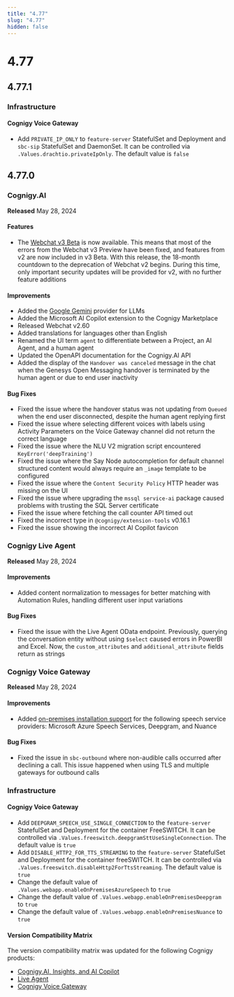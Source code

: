 ```yaml
---
title: "4.77"
slug: "4.77"
hidden: false
---
```



# 4.77

<upcomingFeatureRemovals />

## 4.77.1

### Infrastructure

#### Cognigy Voice Gateway

- Add `PRIVATE_IP_ONLY` to `feature-server` StatefulSet and Deployment and `sbc-sip` StatefulSet and DaemonSet. It can be controlled via `.Values.drachtio.privateIpOnly`. The default value is `false`

## 4.77.0

### Cognigy.AI

**Released** May 28, 2024

#### Features

- The [Webchat v3 Beta](../webchat/v3/overview.mdx) is now available. This means that most of the errors from the Webchat v3 Preview have been fixed, and features from v2 are now included in v3 Beta.
  With this release, the 18-month countdown to the deprecation of Webchat v2 begins.
  During this time, only important security updates will be provided for v2, with no further feature additions

#### Improvements

- Added the [Google Gemini](../ai/empower/llms/model-support-by-feature.mdx) provider for LLMs
- Added the Microsoft AI Copilot extension to the Cognigy Marketplace
- Released Webchat v2.60
- Added translations for languages other than English
- Renamed the UI term `agent` to differentiate between a Project, an AI Agent, and a human agent
- Updated the OpenAPI documentation for the Cognigy.AI API
- Added the display of the `Handover was canceled` message in the chat when the Genesys Open Messaging handover is terminated by the human agent or due to end user inactivity

#### Bug Fixes       

- Fixed the issue where the handover status was not updating from `Queued` when the end user disconnected, despite the human agent replying first
- Fixed the issue where selecting different voices with labels using Activity Parameters on the Voice Gateway channel did not return the correct language
- Fixed the issue where the NLU V2 migration script encountered `KeyError('deepTraining')`
- Fixed the issue where the Say Node autocompletion for default channel structured content would always require an `_image` template to be configured
- Fixed the issue where the `Content Security Policy` HTTP header was missing on the UI
- Fixed the issue where upgrading the `mssql service-ai` package caused problems with trusting the SQL Server certificate
- Fixed the issue where fetching the call counter API timed out
- Fixed the incorrect type in `@cognigy/extension-tools` v0.16.1
- Fixed the issue showing the incorrect AI Copilot favicon

### Cognigy Live Agent

**Released** May 28, 2024

#### Improvements

- Added content normalization to messages for better matching with Automation Rules, handling different user input variations

#### Bug Fixes

- Fixed the issue with the Live Agent OData endpoint. Previously, querying the conversation entity without using `$select` caused errors in PowerBI and Excel. Now, the `custom_attributes` and `additional_attribute` fields return as strings

### Cognigy Voice Gateway

**Released** May 28, 2024

#### Improvements

- Added [on-premises installation support](../voice-gateway/webapp/speech-services.mdx#on-premises-speech-services) for the following speech service providers: Microsoft Azure Speech Services, Deepgram, and Nuance

#### Bug Fixes

- Fixed the issue in `sbc-outbound` where non-audible calls occurred after declining a call. This issue happened when using TLS and multiple gateways for outbound calls

### Infrastructure

#### Cognigy Voice Gateway

- Add `DEEPGRAM_SPEECH_USE_SINGLE_CONNECTION` to the `feature-server` StatefulSet and Deployment for the container FreeSWITCH. It can be controlled via `.Values.freeswitch.deepgramSttUseSingleConnection`. The default value is `true`
- Add `DISABLE_HTTP2_FOR_TTS_STREAMING` to the `feature-server` StatefulSet and Deployment for the container freeSWITCH. It can be controlled via `.Values.freeswitch.disableHttp2ForTtsStreaming`. The default value is `true`
- Change the default value of `.Values.webapp.enableOnPremisesAzureSpeech` to `true`
- Change the default value of `.Values.webapp.enableOnPremisesDeepgram` to `true`
- Change the default value of `.Values.webapp.enableOnPremisesNuance` to `true`

#### Version Compatibility Matrix

The version compatibility matrix was updated for the following Cognigy products:

- [Cognigy.AI, Insights, and AI Copilot](../ai/installation/version-compatibility-matrix.mdx)
- [Live Agent](../live-agent/installation/deployment/version-compatibility-matrix.mdx)
- [Cognigy Voice Gateway](../voice-gateway/installation/version-compatibility-matrix.mdx)
